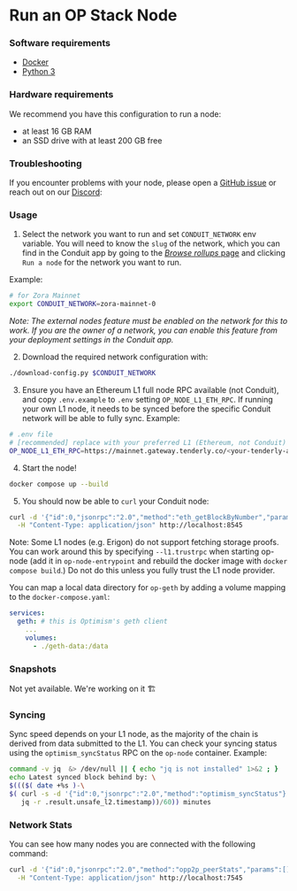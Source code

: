 # Run an OP Stack Node

### Software requirements

- [Docker](https://docs.docker.com/desktop/)
- [Python 3](https://www.python.org/downloads/)

### Hardware requirements

We recommend you have this configuration to run a node:

- at least 16 GB RAM
- an SSD drive with at least 200 GB free

### Troubleshooting

If you encounter problems with your node, please open a [GitHub issue](https://github.com/conduitxyz/node/issues/new/choose) or reach out on our [Discord](https://discord.com/invite/X5Yn3NzVRh):

### Usage

1. Select the network you want to run and set `CONDUIT_NETWORK` env variable. You will need to know the `slug` of the network, which you can find in the Conduit app by going to the [*Browse rollups* page](https://app.conduit.xyz/browse-networks) and clicking `Run a node` for the network you want to run. 

Example:

```sh
# for Zora Mainnet
export CONDUIT_NETWORK=zora-mainnet-0
```

*Note: The external nodes feature must be enabled on the network for this to work. If you are the owner of a network, you can enable this feature from your deployment settings in the Conduit app.*

2. Download the required network configuration with:

```sh
./download-config.py $CONDUIT_NETWORK
```

3. Ensure you have an Ethereum L1 full node RPC available (not Conduit), and copy `.env.example` to `.env` setting `OP_NODE_L1_ETH_RPC`. If running your own L1 node, it needs to be synced before the specific Conduit network will be able to fully sync. Example:

```sh
# .env file
# [recommended] replace with your preferred L1 (Ethereum, not Conduit) node RPC URL:
OP_NODE_L1_ETH_RPC=https://mainnet.gateway.tenderly.co/<your-tenderly-api-key>
```

4. Start the node!

```sh
docker compose up --build
```

5. You should now be able to `curl` your Conduit node:

```sh
curl -d '{"id":0,"jsonrpc":"2.0","method":"eth_getBlockByNumber","params":["latest",false]}' \
  -H "Content-Type: application/json" http://localhost:8545
```

Note: Some L1 nodes (e.g. Erigon) do not support fetching storage proofs. You can work around this by specifying `--l1.trustrpc` when starting op-node (add it in `op-node-entrypoint` and rebuild the docker image with `docker compose build`.) Do not do this unless you fully trust the L1 node provider.

You can map a local data directory for `op-geth` by adding a volume mapping to the `docker-compose.yaml`:

```yaml
services:
  geth: # this is Optimism's geth client
    ...
    volumes:
      - ./geth-data:/data
```

### Snapshots

Not yet available. We're working on it 🏗️

### Syncing

Sync speed depends on your L1 node, as the majority of the chain is derived from data submitted to the L1. You can check your syncing status using the `optimism_syncStatus` RPC on the `op-node` container. Example:

```sh
command -v jq  &> /dev/null || { echo "jq is not installed" 1>&2 ; }
echo Latest synced block behind by: \
$((($( date +%s )-\
$( curl -s -d '{"id":0,"jsonrpc":"2.0","method":"optimism_syncStatus"}' -H "Content-Type: application/json" http://localhost:7545 |
   jq -r .result.unsafe_l2.timestamp))/60)) minutes
```

### Network Stats

You can see how many nodes you are connected with the following command:

```sh
curl -d '{"id":0,"jsonrpc":"2.0","method":"opp2p_peerStats","params":[]}' \
  -H "Content-Type: application/json" http://localhost:7545
```
